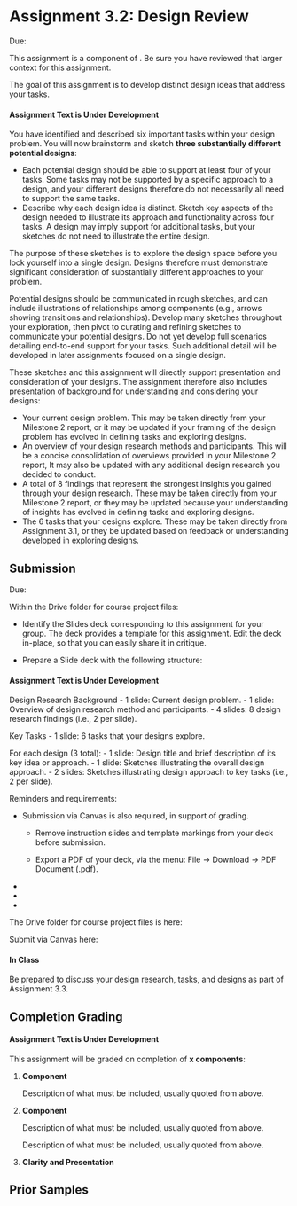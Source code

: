 

# Assignment 3.2: Design Review

<UnderDevelopment display={true} />

Due: <AssignmentDueDateTime assignmentKey={calendarData.assignments.assignment_3_2} />

This assignment is a component of <SiteLink linkKey={SiteLinks.milestone_3_top}/>.
Be sure you have reviewed that larger context for this assignment.

The goal of this assignment is to develop distinct design ideas that address your tasks.

<Alert severity="warning">
<h4 style={{marginTop: 0}}>Assignment Text is Under Development</h4>

You have identified and described six important tasks within your design problem.
You will now brainstorm and sketch __three substantially different potential designs__:

- Each potential design should be able to support at least four of your tasks.
  Some tasks may not be supported by a specific approach to a design,
  and your different designs therefore do not necessarily all need to support the same tasks.
- Describe why each design idea is distinct.
  Sketch key aspects of the design needed to illustrate
  its approach and functionality across four tasks.
  A design may imply support for additional tasks,
  but your sketches do not need to illustrate the entire design.

The purpose of these sketches is to explore the design space before you lock yourself into a single design.
Designs therefore must demonstrate significant consideration of substantially different approaches to your problem.

Potential designs should be communicated in rough sketches,
and can include illustrations of relationships among components (e.g., arrows showing transitions and relationships).
Develop many sketches throughout your exploration,
then pivot to curating and refining sketches to communicate your potential designs.
Do not yet develop full scenarios detailing end-to-end support for your tasks.
Such additional detail will be developed in later assignments focused on a single design.

<InformalDrawingTool />

These sketches and this assignment will directly support presentation and consideration of your designs.
The assignment therefore also includes presentation of background for understanding and considering your designs:

- Your current design problem.
  This may be taken directly from your Milestone 2 report,
  or it may be updated if your framing of the design problem has evolved in defining tasks and exploring designs.
- An overview of your design research methods and participants.
  This will be a concise consolidation of overviews provided in your Milestone 2 report,
  It may also be updated with any additional design research you decided to conduct.
- A total of 8 findings that represent the strongest insights you gained through your design research.
  These may be taken directly from your Milestone 2 report,
  or they may be updated because your understanding of insights has evolved in defining tasks and exploring designs.
- The 6 tasks that your designs explore.
  These may be taken directly from Assignment 3.1,
  or they be updated based on feedback or understanding developed in exploring designs.

</Alert>

## Submission

Due: <AssignmentDueDateTime assignmentKey={calendarData.assignments.assignment_3_2} />

Within the Drive folder for course project files:

- Identify the Slides deck corresponding to this assignment for your group.
  The deck provides a template for this assignment.
  Edit the deck in-place, so that you can easily share it in critique.

- Prepare a Slide deck with the following structure:

<Alert severity="warning">
<h4 style={{marginTop: 0}}>Assignment Text is Under Development</h4>

  Design Research Background
    - 1 slide: Current design problem.
    - 1 slide: Overview of design research method and participants.
    - 4 slides: 8 design research findings (i.e., 2 per slide).

  Key Tasks
    - 1 slide: 6 tasks that your designs explore.

  For each design (3 total):
    - 1 slide: Design title and brief description of its key idea or approach.
    - 1 slide: Sketches illustrating the overall design approach.
    - 2 slides: Sketches illustrating design approach to key tasks (i.e., 2 per slide).

</Alert>

Reminders and requirements:

- Submission via Canvas is also required, in support of grading.
  - Remove instruction slides and template markings from your deck before submission.

  - Export a PDF of your deck, via the menu: File -> Download -> PDF Document (.pdf).

- <GroupAssignment />
- <ClarityAndPresentationReference />
- <ParticipantAnonymity />

The Drive folder for course project files is here:

<CourseDataLink linkKey={courseData.linkDriveProjectFiles} outerComponent="p"/>

Submit via Canvas here:

<AssignmentSubmitCanvasLink assignmentKey={calendarData.assignments.assignment_3_2} />

#### In Class

Be prepared to discuss your design research, tasks, and designs as part of Assignment 3.3.

## Completion Grading

<Alert severity="warning">
<h4 style={{marginTop: 0}}>Assignment Text is Under Development</h4>

This assignment will be graded on completion of __x components__:

1. __Component__

   Description of what must be included, usually quoted from above.

2. __Component__

   Description of what must be included, usually quoted from above.

   Description of what must be included, usually quoted from above.

3. __Clarity and Presentation__

</Alert>

## Prior Samples

<PriorSamplesWarning />

<ProjectMilestoneSamples milestone='assignment2f' />

<ProjectMilestoneSamples milestone='assignment2p' />
